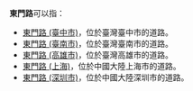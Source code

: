'''東門路'''可以指：
*[[東門路_(臺中市)|東門路 (臺中市)]]，位於臺灣臺中市的道路。
*[[東門路_(臺南市)|東門路 (臺南市)]]，位於臺灣臺南市的道路。
*[[東門路_(高雄市)|東門路 (高雄市)]]，位於臺灣高雄市的道路。
*[[東門路_(上海)|東門路 (上海)]]，位於中國大陸上海市的道路。
*[[東門路_(深圳市)|東門路 (深圳市)]]，位於中國大陸深圳市的道路。
{{Disambiguation|D|Cat=三字路名消歧義}}